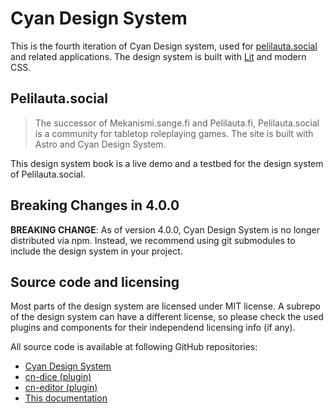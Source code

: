 # Cyan Design System


<div class="elevation-2 p-2">
  <VersionInfo />
</div>

This is the fourth iteration of Cyan Design system, used for <a href="https://pelilauta.social">pelilauta.social</a> and related
applications. The design system is built with <a href="https://lit.dev/" target="_blank">Lit</a> and modern CSS.

## <cn-icon noun="fox"></cn-icon> Pelilauta.social

> The successor of Mekanismi.sange.fi and Pelilauta.fi, Pelilauta.social is a community for tabletop roleplaying games. The site is built with Astro and Cyan Design System.

This design system book is a live demo and a testbed for the design system of Pelilauta.social.

## Breaking Changes in 4.0.0

**BREAKING CHANGE**: As of version 4.0.0, Cyan Design System is no longer distributed via npm. Instead, we recommend using git submodules to include the design system in your project.


## Source code and licensing

Most parts of the design system are licensed under MIT license. A subrepo of the design system can have 
a different license, so please check the used plugins and components for their independend licensing info (if any).

All source code is available at following GitHub repositories:
- [Cyan Design System](https://github.com/11thdeg/cyan-next)
- [cn-dice (plugin)](https://github.com/villetakanen/cn-dice)
- [cn-editor (plugin)](https://github.com/villetakanen/cn-editor/)
- [This documentation](https://github.com/villetakanen/cn-design-system-3)